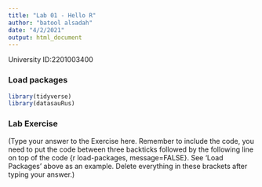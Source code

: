```yaml
---
title: "Lab 01 - Hello R"
author: "batool alsadah"
date: "4/2/2021"
output: html_document
---
```


University ID:2201003400

### Load packages

```r
library(tidyverse) 
library(datasauRus)
```


### Lab Exercise

(Type your answer to the Exercise here. Remember to include the code, you need to put the code between three backticks followed by the following line on top of the code {r load-packages, message=FALSE}. See 'Load Packages' above as an example. Delete everything in these brackets after typing your answer.)